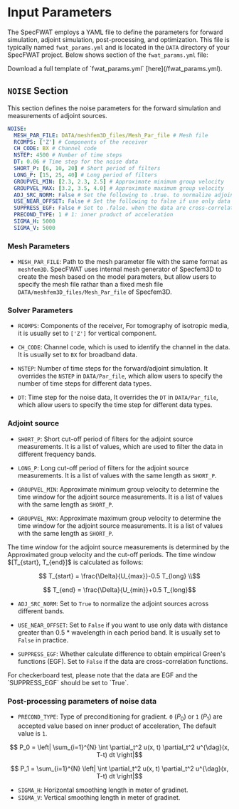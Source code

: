 # Input Parameters

The SpecFWAT employs a YAML file to define the parameters for forward simulation, adjoint simulation, post-processing, and optimization. This file is typically named `fwat_params.yml` and is located in the `DATA` directory of your SpecFWAT project. Below shows section of the `fwat_params.yml` file:

<Callout type="info">
    Download a full template of `fwat_params.yml` [here](/fwat_params.yml).
</Callout>

## `NOISE` Section
This section defines the noise parameters for the forward simulation and measurements of adjoint sources.

```yaml filename="YAML" copy
NOISE:
  MESH_PAR_FILE: DATA/meshfem3D_files/Mesh_Par_file # Mesh file
  RCOMPS: ['Z'] # Components of the receiver
  CH_CODE: BX # Channel code
  NSTEP: 4500 # Number of time steps
  DT: 0.06 # Time step for the noise data
  SHORT_P: [6, 10, 20] # Short period of filters
  LONG_P: [15, 25, 40] # Long period of filters
  GROUPVEL_MIN: [2.3, 2.3, 2.5] # Approximate minimum group velocity
  GROUPVEL_MAX: [3.2, 3.5, 4.0] # Approximate maximum group velocity
  ADJ_SRC_NORM: False # Set the following to .true. to normalize adjoint sources across different bands
  USE_NEAR_OFFSET: False # Set the following to false if use only data > 1 average wavelength
  SUPPRESS_EGF: False # Set to .false. when the data are cross-correlation functions
  PRECOND_TYPE: 1 # 1: inner product of acceleration
  SIGMA_H: 5000
  SIGMA_V: 5000
```

### Mesh Parameters
- `MESH_PAR_FILE`: Path to the mesh parameter file with the same format as `meshfem3D`. SpecFWAT uses internal mesh generator of Specfem3D to create the mesh based on the model parameters, but allow users to specify the mesh file rathar than a fixed mesh file `DATA/meshfem3D_files/Mesh_Par_file` of Specfem3D.

### Solver Parameters
- `RCOMPS`: Components of the receiver, For tomography of isotropic media, it is usually set to `['Z']` for vertical component.

- `CH_CODE`: Channel code, which is used to identify the channel in the data. It is usually set to `BX` for broadband data.

- `NSTEP`: Number of time steps for the forward/adjoint simulation. It overrides the `NSTEP` in `DATA/Par_file`, which allow users to specify the number of time steps for different data types.

- `DT`: Time step for the noise data, It overrides the `DT` in `DATA/Par_file`, which allow users to specify the time step for different data types.

### Adjoint source
- `SHORT_P`: Short cut-off period of filters for the adjoint source measurements. It is a list of values, which are used to filter the data in different frequency bands.

- `LONG_P`: Long cut-off period of filters for the adjoint source measurements. It is a list of values with the same length as `SHORT_P`.

- `GROUPVEL_MIN`: Approximate minimum group velocity to determine the time window for the adjoint source measurements. It is a list of values with the same length as `SHORT_P`.

- `GROUPVEL_MAX`: Approximate maximum group velocity to determine the time window for the adjoint source measurements. It is a list of values with the same length as `SHORT_P`.

<Callout type="default">
  The time window for the adjoint source measurements is determined by the Approximated group velocity and the cut-off periods. The time window $[T_{start}, T_{end}]$ is calculated as follows:

  ```math
    T_{start} = \frac{\Delta}{U_{max}}-0.5 T_{long} \\
  ```
  ```math
    T_{end} = \frac{\Delta}{U_{min}}+0.5 T_{long}
  ```
</Callout>

- `ADJ_SRC_NORM`: Set to `True` to normalize the adjoint sources across different bands.

- `USE_NEAR_OFFSET`: Set to `False` if you want to use only data with distance greater than 0.5 * wavelength in each period band. It is usually set to `False` in practice.

- `SUPPRESS_EGF`: Whether calculate difference to obtain empirical Green's functions (EGF). Set to `False` if the data are cross-correlation functions. 

<Callout type="default">
  For checkerboard test, please note that the data are EGF and the `SUPPRESS_EGF` should be set to `True`.
</Callout>

### Post-processing parameters of noise data

- `PRECOND_TYPE`: Type of preconditioning for gradient. `0` ($P_0$) or `1` ($P_1$) are accepted value based on inner product of acceleration, The default value is `1`.

```math
  P_0 = \left| \sum_{i=1}^{N} \int \partial_t^2 u(x, t) \partial_t^2 u^{\dag}(x, T-t) dt \right|
```

```math
  P_1 = \sum_{i=1}^{N} \left| \int \partial_t^2 u(x, t) \partial_t^2 u^{\dag}(x, T-t) dt \right|
```

- `SIGMA_H`: Horizontal smoothing length in meter of gradinet.
- `SIGMA_V`: Vertical smoothing length in meter of gradinet.